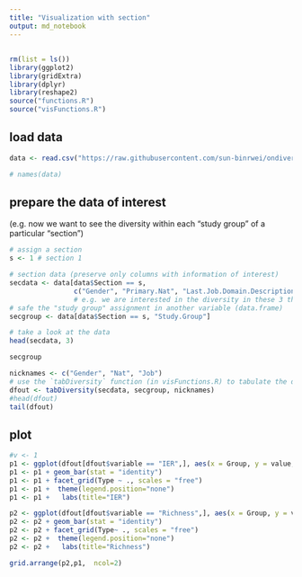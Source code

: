 ```yaml
---
title: "Visualization with section"
output: md_notebook
---
```

## 

```r
rm(list = ls())
library(ggplot2)
library(gridExtra)
library(dplyr)
library(reshape2)
source("functions.R")
source("visFunctions.R")
```

## load data
```r

data <- read.csv("https://raw.githubusercontent.com/sun-binrwei/ondiversity/update/python_note/output.csv")

# names(data)
```

## prepare the data of interest
(e.g. now we want to see the diversity within each "study group" of a particular "section")

```r
# assign a section
s <- 1 # section 1

# section data (preserve only columns with information of interest)
secdata <- data[data$Section == s,
                c("Gender", "Primary.Nat", "Last.Job.Domain.Description") ]
                # e.g. we are interested in the diversity in these 3 things
# safe the "study group" assignment in another variable (data.frame)
secgroup <- data[data$Section == s, "Study.Group"]

# take a look at the data
head(secdata, 3)
```
```r
secgroup
```


```r
nicknames <- c("Gender", "Nat", "Job")
# use the `tabDiversity` function (in visFunctions.R) to tabulate the diversity index
dfout <- tabDiversity(secdata, secgroup, nicknames)
#head(dfout)
tail(dfout)
```

## plot

```r
#v <- 1
p1 <- ggplot(dfout[dfout$variable == "IER",], aes(x = Group, y = value, fill = Scale))
p1 <- p1 + geom_bar(stat = "identity")
p1 <- p1 + facet_grid(Type ~ ., scales = "free")
p1 <- p1 +  theme(legend.position="none")
p1 <- p1 +   labs(title="IER")

p2 <- ggplot(dfout[dfout$variable == "Richness",], aes(x = Group, y = value, fill = Scale))
p2 <- p2 + geom_bar(stat = "identity")
p2 <- p2 + facet_grid(Type~ ., scales = "free")
p2 <- p2 +  theme(legend.position="none")
p2 <- p2 +   labs(title="Richness")

grid.arrange(p2,p1,  ncol=2)
```

